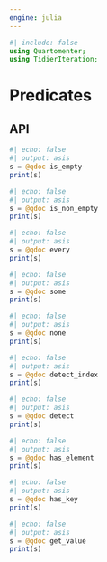 ```yaml
---
engine: julia
---
```


```julia
#| include: false
using Quartomenter;
using TidierIteration;
```


# Predicates

## API

```julia
#| echo: false
#| output: asis
s = @qdoc is_empty
print(s)
```

```julia
#| echo: false
#| output: asis
s = @qdoc is_non_empty
print(s)
```

```julia
#| echo: false
#| output: asis
s = @qdoc every
print(s)
```

```julia
#| echo: false
#| output: asis
s = @qdoc some
print(s)
```

```julia
#| echo: false
#| output: asis
s = @qdoc none
print(s)
```

```julia
#| echo: false
#| output: asis
s = @qdoc detect_index
print(s)
```

```julia
#| echo: false
#| output: asis
s = @qdoc detect
print(s)
```

```julia
#| echo: false
#| output: asis
s = @qdoc has_element
print(s)
```

```julia
#| echo: false
#| output: asis
s = @qdoc has_key
print(s)
```

```julia
#| echo: false
#| output: asis
s = @qdoc get_value
print(s)
```
